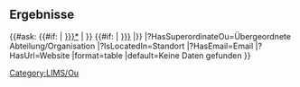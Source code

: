 <noinclude>
{{OslTemplate:Helper/Docu/FormTemplate}}
</noinclude>
<includeonly>
== Ergebnisse ==

{{#ask: 
[[Category:LIMS/Ou]]
{{#if: {{{name|}}} | [[HasName::~*{{{name|}}}*]] | }}
{{#if: {{{superordinate_ou|}}} | [[HasSuperordinateOu::{{{superordinate_ou|}}}]] |}}
<!-- |sort=HasSurname 
|order=desc-->
|?HasSuperordinateOu=Übergeordnete Abteilung/Organisation
|?IsLocatedIn=Standort
<!-- |?HasPhoneNumber=Telefon -->
|?HasEmail=Email
|?HasUrl=Website
|format=table 
|default=Keine Daten gefunden
}}
</includeonly>